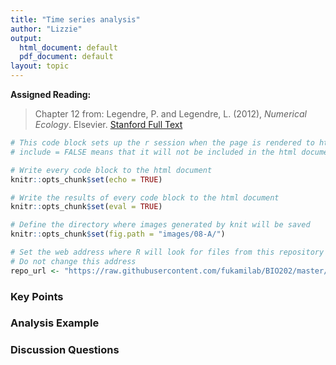 ```yaml
---
title: "Time series analysis"
author: "Lizzie"
output:
  html_document: default
  pdf_document: default
layout: topic
---
```


**Assigned Reading:**

> Chapter 12 from:  Legendre, P. and Legendre, L. (2012), *Numerical Ecology*. Elsevier. [Stanford Full Text](http://www.sciencedirect.com/science/bookseries/01678892/24)



```r
# This code block sets up the r session when the page is rendered to html
# include = FALSE means that it will not be included in the html document

# Write every code block to the html document 
knitr::opts_chunk$set(echo = TRUE)

# Write the results of every code block to the html document 
knitr::opts_chunk$set(eval = TRUE)

# Define the directory where images generated by knit will be saved
knitr::opts_chunk$set(fig.path = "images/08-A/")

# Set the web address where R will look for files from this repository
# Do not change this address
repo_url <- "https://raw.githubusercontent.com/fukamilab/BIO202/master/"
```

### Key Points




### Analysis Example



### Discussion Questions




